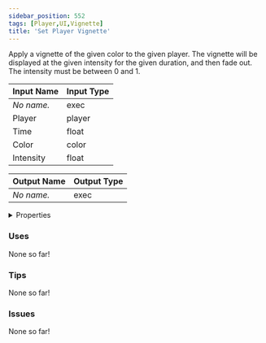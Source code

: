 ```yaml
---
sidebar_position: 552
tags: [Player,UI,Vignette]
title: 'Set Player Vignette'
---
```


Apply a vignette of the given color to the given player. The vignette will be displayed at the given intensity for the given duration, and then fade out. The intensity must be between 0 and 1.




<EsbSvg />

| Input Name | Input Type |
|-----------|-----------|
| *No name.* | exec |
| Player | player |
| Time | float |
| Color | color |
| Intensity | float |

| Output Name | Output Type |
|-----------|-----------|
| *No name.* | exec |


<details>
  <summary>Properties</summary>
  <div>
    <div>
    <table>
      <thead>
        <tr>
          <th>Is beta required?</th>
          <th>❌</th>
        </tr>
        <tr>
          <th>Is this chip a trolling risk?</th>
          <th>❌</th>
        </tr>
        <tr>
          <th>Is this chip a role assignment risk?</th>
          <th>❌</th>
        </tr>
        <tr>
          <th>Chip UUID</th>
          <th>fee486b2-823f-4110-b33a-241adb59b634</th>
        </tr>
      </thead>
    </table>
    </div>
  </div>
</details>

### Uses

None so far!

### Tips

None so far!

### Issues

None so far!